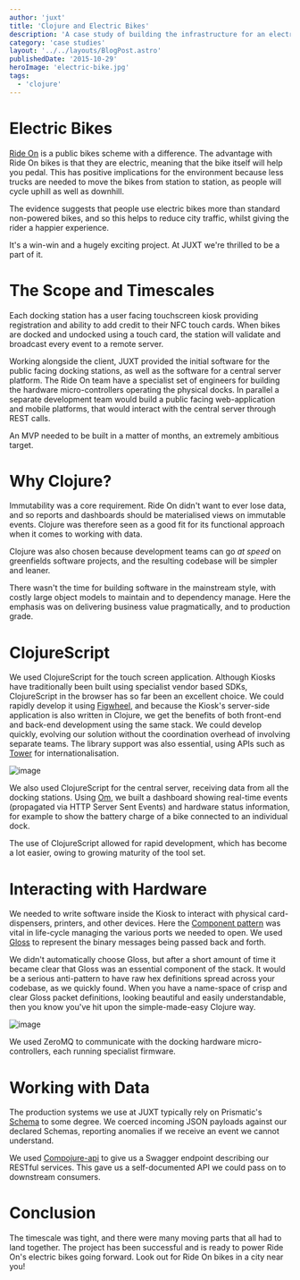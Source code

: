 ```yaml
---
author: 'juxt'
title: 'Clojure and Electric Bikes'
description: 'A case study of building the infrastructure for an electric powered bikes scheme'
category: 'case studies'
layout: '../../layouts/BlogPost.astro'
publishedDate: '2015-10-29'
heroImage: 'electric-bike.jpg'
tags:
  - 'clojure'
---
```



# Electric Bikes

[Ride On](http://www.ride-on.es/en/) is a public bikes scheme with a
difference. The advantage with Ride On bikes is that they are electric,
meaning that the bike itself will help you pedal. This has positive
implications for the environment because less trucks are needed to move
the bikes from station to station, as people will cycle uphill as well
as downhill.

The evidence suggests that people use electric bikes more than standard
non-powered bikes, and so this helps to reduce city traffic, whilst
giving the rider a happier experience.

It's a win-win and a hugely exciting project. At JUXT we're thrilled to
be a part of it.

# The Scope and Timescales

Each docking station has a user facing touchscreen kiosk providing
registration and ability to add credit to their NFC touch cards. When
bikes are docked and undocked using a touch card, the station will
validate and broadcast every event to a remote server.

Working alongside the client, JUXT provided the initial software for the
public facing docking stations, as well as the software for a central
server platform. The Ride On team have a specialist set of engineers for
building the hardware micro-controllers operating the physical docks. In
parallel a separate development team would build a public facing
web-application and mobile platforms, that would interact with the
central server through REST calls.

An MVP needed to be built in a matter of months, an extremely ambitious
target.

# Why Clojure?

Immutability was a core requirement. Ride On didn't want to ever lose
data, and so reports and dashboards should be materialised views on
immutable events. Clojure was therefore seen as a good fit for its
functional approach when it comes to working with data.

Clojure was also chosen because development teams can go _at speed_ on
greenfields software projects, and the resulting codebase will be
simpler and leaner.

There wasn't the time for building software in the mainstream style,
with costly large object models to maintain and to dependency manage.
Here the emphasis was on delivering business value pragmatically, and to
production grade.

# ClojureScript

We used ClojureScript for the touch screen application. Although Kiosks
have traditionally been built using specialist vendor based SDKs,
ClojureScript in the browser has so far been an excellent choice. We
could rapidly develop it using
[Figwheel](https://github.com/bhauman/lein-figwheel), and because the
Kiosk's server-side application is also written in Clojure, we get the
benefits of both front-end and back-end development using the same
stack. We could develop quickly, evolving our solution without the
coordination overhead of involving separate teams. The library support
was also essential, using APIs such as
[Tower](https://github.com/ptaoussanis/tower) for internationalisation.


<Image alt='image' src={rc} />

We also used ClojureScript for the central server, receiving data from
all the docking stations. Using [Om](https://github.com/omcljs/om), we
built a dashboard showing real-time events (propagated via HTTP Server
Sent Events) and hardware status information, for example to show the
battery charge of a bike connected to an individual dock.

The use of ClojureScript allowed for rapid development, which has become
a lot easier, owing to growing maturity of the tool set.

# Interacting with Hardware

We needed to write software inside the Kiosk to interact with physical
card-dispensers, printers, and other devices. Here the [Component
pattern](https://github.com/stuartsierra/component) was vital in
life-cycle managing the various ports we needed to open. We used
[Gloss](https://github.com/ztellman/gloss) to represent the binary
messages being passed back and forth.

We didn't automatically choose Gloss, but after a short amount of time
it became clear that Gloss was an essential component of the stack. It
would be a serious anti-pattern to have raw hex definitions spread
across your codebase, as we quickly found. When you have a name-space of
crisp and clear Gloss packet definitions, looking beautiful and easily
understandable, then you know you've hit upon the simple-made-easy
Clojure way.


<Image alt='image' src={rt} />

We used ZeroMQ to communicate with the docking hardware
micro-controllers, each running specialist firmware.

# Working with Data

The production systems we use at JUXT typically rely on Prismatic's
[Schema](https://github.com/Prismatic/schema) to some degree. We coerced
incoming JSON payloads against our declared Schemas, reporting anomalies
if we receive an event we cannot understand.

We used [Compojure-api](https://github.com/metosin/compojure-api) to
give us a Swagger endpoint describing our RESTful services. This gave us
a self-documented API we could pass on to downstream consumers.

# Conclusion

The timescale was tight, and there were many moving parts that all had
to land together. The project has been successful and is ready to power
Ride On's electric bikes going forward. Look out for Ride On bikes in a
city near you!
